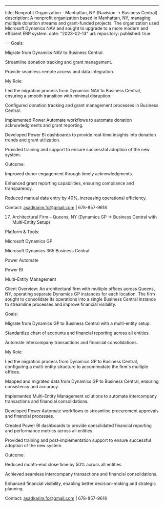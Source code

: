 ---
title: Nonprofit Organization – Manhattan, NY (Navision → Business Central)
description: A nonprofit organization based in Manhattan, NY, managing multiple donation streams and grant-funded projects. The organization used Microsoft Dynamics NAV and sought to upgrade to a more modern and efficient ERP system.
date: "2023-02-13"
url: 
repository: 
published: true

---Goals:

Migrate from Dynamics NAV to Business Central.

Streamline donation tracking and grant management.

Provide seamless remote access and data integration.

My Role:

Led the migration process from Dynamics NAV to Business Central, ensuring a smooth transition with minimal disruption.

Configured donation tracking and grant management processes in Business Central.

Implemented Power Automate workflows to automate donation acknowledgments and grant reporting.

Developed Power BI dashboards to provide real-time insights into donation trends and grant utilization.

Provided training and support to ensure successful adoption of the new system.

Outcome:

Improved donor engagement through timely acknowledgments.

Enhanced grant reporting capabilities, ensuring compliance and transparency.

Reduced manual data entry by 40%, increasing operational efficiency.

Contact: asadkarim.fc@gmail.com | 678-857-9618

17. Architectural Firm – Queens, NY (Dynamics GP → Business Central with Multi-Entity Setup)

Platform & Tools:

Microsoft Dynamics GP

Microsoft Dynamics 365 Business Central

Power Automate

Power BI

Multi-Entity Management

Client Overview:
An architectural firm with multiple offices across Queens, NY, operating separate Dynamics GP instances for each location. The firm sought to consolidate its operations into a single Business Central instance to streamline processes and improve financial visibility.

Goals:

Migrate from Dynamics GP to Business Central with a multi-entity setup.

Standardize chart of accounts and financial reporting across all entities.

Automate intercompany transactions and financial consolidations.

My Role:

Led the migration process from Dynamics GP to Business Central, configuring a multi-entity structure to accommodate the firm's multiple offices.

Mapped and migrated data from Dynamics GP to Business Central, ensuring consistency and accuracy.

Implemented Multi-Entity Management solutions to automate intercompany transactions and financial consolidations.

Developed Power Automate workflows to streamline procurement approvals and financial processes.

Created Power BI dashboards to provide consolidated financial reporting and performance metrics across all entities.

Provided training and post-implementation support to ensure successful adoption of the new system.

Outcome:

Reduced month-end close time by 50% across all entities.

Achieved seamless intercompany transactions and financial consolidations.

Enhanced financial visibility, enabling better decision-making and strategic planning.

Contact: asadkarim.fc@gmail.com | 678-857-9618
